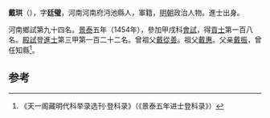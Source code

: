 '''戴珙'''（{{bd|1424年||？}}），字'''廷璧'''，河南河南府沔池縣人，軍籍，[[明朝|明朝]]政治人物。進士出身。

河南鄉試第九十四名。[[景泰|景泰]]五年（1454年），參加甲戌科[[會試|會試]]，得[[貢士|貢士]]第一百八名。[[殿試|殿試]]登[[進士|進士]]第三甲第一百二十二名。曾祖父[[戴從善|戴從善]]。祖父[[戴惠|戴惠]]。父亲[[戴振|戴振]]，曾任知縣<ref>《天一阁藏明代科举录选刊·登科录》（《景泰五年进士登科录》）</ref>。

==参考==
{{reflist}}
{{明朝人物小作品}}
{{景泰五年甲戌科殿試金榜}}
